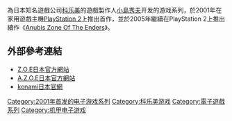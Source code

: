 {{noteTA
| G1=Games
| 1=zh-cn:终极地带; zh-tw:星域毀滅者;
}}
{{Infobox VG series
| title= 星域毀滅者
| japanese= ゾーン オブ エンダーズ
| english= Zone of the Enders
| genre=[[動作遊戲|动作]]
| platforms=[[PlayStation_2|PlayStation 2]]
| developer=[[科乐美|科乐美]]
| producer=[[小島秀夫|小島秀夫]]
| director=[[岡村憲明|岡村憲明]]
| writer=[[岡村憲明|岡村憲明]]
| artist=[[西村誠芳|西村誠芳]]
| mode=[[单人电子游戏|单人]]
| first release date = 2001年3月1日
}}

{{vgsname|星域毀滅者|ja=ゾーン オブ エンダーズ，Zone of the Enders|cn=终极地带|tw=星域毀滅者}}為日本知名遊戲公司[[科乐美|科乐美]]的遊戲製作人[[小島秀夫|小島秀夫]]开发的游戏系列，於2001年在家用遊戲主機[[PlayStation_2|PlayStation 2]]上推出首作，並於2005年繼續在PlayStation 2上推出續作《[[Anubis_Zone_Of_The_Enders|Anubis Zone Of The Enders]]》。

== 外部參考連結 ==
*[http://www.konami.jp/gs/game/zoe/japanese/index.html Z.O.E日本官方網站] {{Wayback|url=http://www.konami.jp/gs/game/zoe/japanese/index.html |date=20110823211656 }}
*[http://www.konami.jp/gs/game/zoe2/ A.Z.O.E日本官方網站] {{Wayback|url=http://www.konami.jp/gs/game/zoe2/ |date=20100710082242 }}
*[http://www.konami.jp/ konami日本官網] {{Wayback|url=http://www.konami.jp/ |date=20130907013400 }}

{{科樂美系列}}

{{DEFAULTSORT:Zone of the Enders}}
[[Category:2001年首发的电子游戏系列|Category:2001年首发的电子游戏系列]]
[[Category:科乐美游戏|Category:科乐美游戏]]
[[Category:電子遊戲系列|Category:電子遊戲系列]]
[[Category:机甲电子游戏|Category:机甲电子游戏]]
{{Konami-stub}}